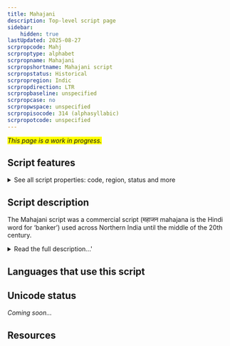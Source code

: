 ```yaml
---
title: Mahajani
description: Top-level script page
sidebar:
    hidden: true
lastUpdated: 2025-08-27
scrpropcode: Mahj
scrproptype: alphabet
scrpropname: Mahajani
scrpropshortname: Mahajani script
scrpropstatus: Historical
scrpropregion: Indic
scrpropdirection: LTR
scrpropbaseline: unspecified
scrpropcase: no
scrpropwspace: unspecified
scrpropisocode: 314 (alphasyllabic)
scrpropotcode: unspecified
---
```


<span style='background-color:yellow'>_This page is a work in progress._</span>


## Script features

<details>
<summary> See all script properties: code, region, status and more</summary>
<ScriptInfo />
</details>

## Script description

The Mahajani script was a commercial script (महाजन mahajana is the Hindi word for ‘banker’) used across Northern India until the middle of the 20th century.

<details>
<summary>Read the full description...'</summary>It was used by speakers of a number of languages, including Hindi, Marwari and Punjabi, and was taught in special merchant- and business-focused schools alongside other skills required for conducting business.

Mahajani functions as an alphabet, but also displays some characteristics of an abugida. In theory, consonant letters contain an inherent [a] vowel, but there are no vowel diacritics to modify this vowel, so each consonant letter can also be used to represent a following [i], [i:], [u], [u:], [e], [o], [ai], or [au]. There are, however, independent vowel letters, which can be written after the consonant to indicate either that a vowel immediately follows the consonant or that a vowel follows the [a] inherent in that consonant. This means that the sequence ka + o can represent either [ko] or [kao]. Consonant clusters are equally ambiguous when written. There is no visible virama to cancel a post-consonantal vowel, so the elements of a consonant cluster are written sequentially using the full forms of regular consonant letters. So the sequence ka + ra can represent either [kra] or [kara]. This means that, in general, the value of a consonant must be inferred at the morphological level.

The term ‘mahajani’ is also sometimes applied to a merchant-specific style of writing another Indic script. For example, Mahajani Gujarati refers to the Gujarati script as it is used by Gujarati-speaking merchants. In this case, the characteristics of the Mahajani script proper may not be present.
</details>

## Languages that use this script

<WsList script='Mahj' wsMax='5' />

## Unicode status

_Coming soon..._

## Resources

<ScriptResources detailSummary='seemore' />

